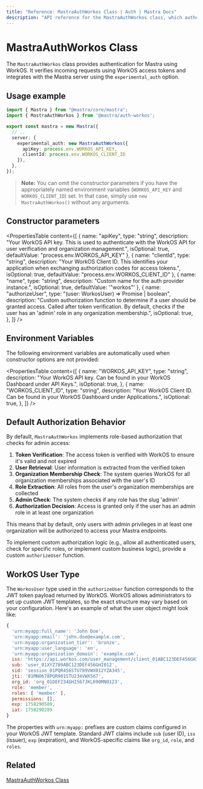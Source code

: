 ```yaml
---
title: "Reference: MastraAuthWorkos Class | Auth | Mastra Docs"
description: "API reference for the MastraAuthWorkos class, which authenticates Mastra applications using WorkOS authentication."
---
```


# MastraAuthWorkos Class

The `MastraAuthWorkos` class provides authentication for Mastra using WorkOS. It verifies incoming requests using WorkOS access tokens and integrates with the Mastra server using the `experimental_auth` option.

## Usage example

```typescript title="src/mastra/index.ts" showLineNumbers copy
import { Mastra } from "@mastra/core/mastra";
import { MastraAuthWorkos } from '@mastra/auth-workos';

export const mastra = new Mastra({
  // ..
  server: {
    experimental_auth: new MastraAuthWorkos({
      apiKey: process.env.WORKOS_API_KEY,
      clientId: process.env.WORKOS_CLIENT_ID
    }),
  },
});
```

> **Note:** You can omit the constructor parameters if you have the appropriately named environment variables (`WORKOS_API_KEY` and `WORKOS_CLIENT_ID`) set. In that case, simply use `new MastraAuthWorkos()` without any arguments.

## Constructor parameters

<PropertiesTable
  content={[
    {
      name: "apiKey",
      type: "string",
      description: "Your WorkOS API key. This is used to authenticate with the WorkOS API for user verification and organization management.",
      isOptional: true,
      defaultValue: "process.env.WORKOS_API_KEY"
    },
    {
      name: "clientId",
      type: "string",
      description: "Your WorkOS Client ID. This identifies your application when exchanging authorization codes for access tokens.",
      isOptional: true,
      defaultValue: "process.env.WORKOS_CLIENT_ID"
    },
    {
      name: "name",
      type: "string",
      description: "Custom name for the auth provider instance.",
      isOptional: true,
      defaultValue: '"workos"'
    },
    {
      name: "authorizeUser",
      type: "(user: WorkosUser) => Promise<boolean> | boolean",
      description: "Custom authorization function to determine if a user should be granted access. Called after token verification. By default, checks if the user has an 'admin' role in any organization membership.",
      isOptional: true,
    },
  ]}
/>

## Environment Variables

The following environment variables are automatically used when constructor options are not provided:

<PropertiesTable
  content={[
    {
      name: "WORKOS_API_KEY",
      type: "string",
      description: "Your WorkOS API key. Can be found in your WorkOS Dashboard under API Keys.",
      isOptional: true,
    },
    {
      name: "WORKOS_CLIENT_ID",
      type: "string",
      description: "Your WorkOS Client ID. Can be found in your WorkOS Dashboard under Applications.",
      isOptional: true,
    },
  ]}
/>

## Default Authorization Behavior

By default, `MastraAuthWorkos` implements role-based authorization that checks for admin access:

1. **Token Verification**: The access token is verified with WorkOS to ensure it's valid and not expired
2. **User Retrieval**: User information is extracted from the verified token
3. **Organization Membership Check**: The system queries WorkOS for all organization memberships associated with the user's ID
4. **Role Extraction**: All roles from the user's organization memberships are collected
5. **Admin Check**: The system checks if any role has the slug 'admin'
6. **Authorization Decision**: Access is granted only if the user has an admin role in at least one organization

This means that by default, only users with admin privileges in at least one organization will be authorized to access your Mastra endpoints.

To implement custom authorization logic (e.g., allow all authenticated users, check for specific roles, or implement custom business logic), provide a custom `authorizeUser` function.

## WorkOS User Type

The `WorkosUser` type used in the `authorizeUser` function corresponds to the JWT token payload returned by WorkOS. WorkOS allows administrators to set up custom JWT templates, so the exact structure may vary based on your configuration. Here's an example of what the user object might look like:

```javascript
{
  'urn:myapp:full_name': 'John Doe',
  'urn:myapp:email': 'john.doe@example.com',
  'urn:myapp:organization_tier': 'bronze',
  'urn:myapp:user_language': 'en',
  'urn:myapp:organization_domain': 'example.com',
  iss: 'https://api.workos.com/user_management/client_01ABC123DEF456GHI789JKL012',
  sub: 'user_01XYZ789ABC123DEF456GHI012',
  sid: 'session_01PQR456STU789VWX012YZA345',
  jti: '01MNO678PQR901STU234VWX567',
  org_id: 'org_01DEF234GHI567JKL890MNO123',
  role: 'member',
  roles: [ 'member' ],
  permissions: [],
  exp: 1758290589,
  iat: 1758290289
}
```

The properties with `urn:myapp:` prefixes are custom claims configured in your WorkOS JWT template. Standard JWT claims include `sub` (user ID), `iss` (issuer), `exp` (expiration), and WorkOS-specific claims like `org_id`, `role`, and `roles`.

## Related

[MastraAuthWorkos Class](/docs/auth/workos)

